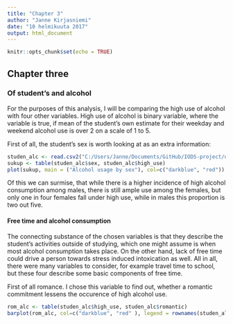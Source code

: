 ```yaml
---
title: "Chapter 3"
author: "Janne Kirjasniemi"
date: "10 helmikuuta 2017"
output: html_document
---
```


```r
knitr::opts_chunk$set(echo = TRUE)
```

## Chapter three

### Of student's and alcohol

For the purposes of this analysis, I will be comparing the high use of alcohol with four other variables. High use of alcohol is binary variable, where the variable is true, if mean of the student's own estimate for their weekday and weekend alcohol use is over 2 on a scale of 1 to 5.

First of all, the student's sex is worth looking at as an extra information:

```r
studen_alc <- read.csv2("C:/Users/Janne/Documents/GitHub/IODS-project/data/student_alc.csv")
sukup <- table(studen_alc$sex, studen_alc$high_use)
plot(sukup, main = ("Alcohol usage by sex"), col=c("darkblue", "red"))
```

Of this we can surmise, that while there is a higher incidence of high alcohol consumption among males, there is still ample use among the females, but only one in four females fall under high use, while in males this proportion is two out five.

#### Free time and alcohol consumption

The connecting substance of the chosen variables is that they describe the student's activities outside of studying, which one might assume is when most alcohol consumption takes place. On the other hand, lack of free time could drive a person towards stress induced intoxication as well. All in all, there were many variables to consider, for example travel time to school, but these four describe some basic components of free time.

First of all romance. I chose this variable to find out, whether a romantic commitment lessens the occurence of high alcohol use.
```r
rom_alc <- table(studen_alc$high_use, studen_alc$romantic)
barplot(rom_alc, col=c("darkblue", "red" ), legend = rownames(studen_alc$romantic), main=("Romantic ties and alcohol"))

```
